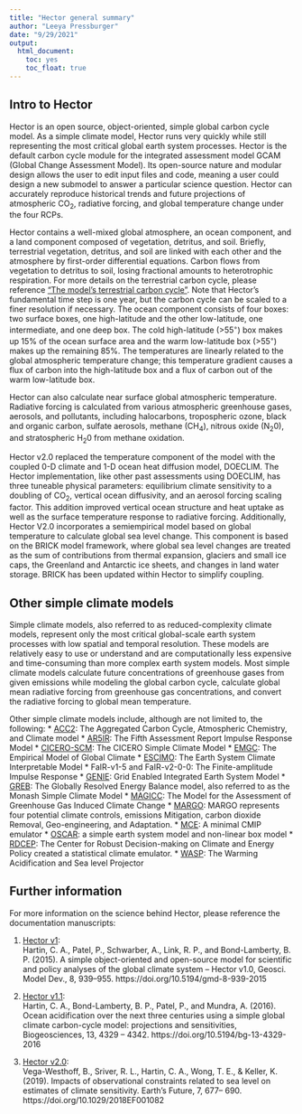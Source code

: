 ```yaml
---
title: "Hector general summary"
author: "Leeya Pressburger"
date: "9/29/2021"
output:
  html_document:
    toc: yes
    toc_float: true
---
```


## Intro to Hector
Hector is an open source, object-oriented, simple global carbon cycle model. As a simple climate model, Hector runs very quickly while still representing the most critical global earth system processes. Hector is the default carbon cycle module for the integrated assessment model GCAM (Global Change Assessment Model). Its open-source nature and modular design allows the user to edit input files and code, meaning a user could design a new submodel to answer a particular science question. Hector can accurately reproduce historical trends and future projections of atmospheric CO~2~, radiative forcing, and global temperature change under the four RCPs.

Hector contains a well-mixed global atmosphere, an ocean component, and a land component composed of vegetation, detritus, and soil. Briefly, terrestrial vegetation, detritus, and soil are linked with each other and the atmosphere by first-order differential equations. Carbon flows from vegetation to detritus to soil, losing fractional amounts to heterotrophic respiration. For more details on the terrestrial carbon cycle, please reference ["The model's terrestrial carbon cycle"](https://jgcri.github.io/hector/articles/manual/SimpleNBox.html). Note that Hector's fundamental time step is one year, but the carbon cycle can be scaled to a finer resolution if necessary. The ocean component consists of four boxes: two surface boxes, one high-latitude and the other low-latitude, one intermediate, and one deep box. The cold high-latitude (>55$^◦$) box makes up 15% of the ocean surface area and the warm low-latitude box (>55$^◦$) makes up the remaining 85%. The temperatures are linearly related to the global atmospheric temperature change; this temperature gradient causes a flux of carbon into the high-latitude box and a flux of carbon out of the warm low-latitude box.

Hector can also calculate near surface global atmospheric temperature. Radiative forcing is calculated from various atmospheric greenhouse gases, aerosols, and pollutants, including halocarbons, tropospheric ozone, black and organic carbon, sulfate aerosols, methane (CH~4~), nitrous oxide (N~2~0), and stratospheric H~2~0 from methane oxidation. 

Hector v2.0 replaced the temperature component of the model with the coupled 0-D climate and 1-D ocean heat diffusion model, DOECLIM. The Hector implementation, like other past assessments using DOECLIM, has three tuneable physical parameters: equilibrium climate sensitivity to a doubling of CO~2~, vertical ocean diffusivity, and an aerosol forcing scaling factor. This addition improved vertical ocean structure and heat uptake as well as the surface temperature response to radiative forcing. Additionally, Hector V2.0 incorporates a semiempirical model based on global temperature to calculate global sea level change. This component is based on the BRICK model framework, where global sea level changes are treated as the sum of contributions from thermal expansion, glaciers and small ice caps, the Greenland and Antarctic ice sheets, and changes in land water storage. BRICK has been updated within Hector to simplify coupling. 

## Other simple climate models

Simple climate models, also referred to as reduced-complexity climate models, represent only the most critical global-scale earth system processes with low spatial and temporal resolution. These models are relatively easy to use or understand and are computationally less expensive and time-consuming than more complex earth system models. Most simple climate models calculate future concentrations of greenhouse gases from given emissions while modeling the global carbon cycle, calculate global mean radiative forcing from greenhouse gas concentrations, and convert the radiative forcing to global mean temperature. 

Other simple climate models include, although are not limited to, the following:
* [ACC2](https://doi.org/10.1007/s10584-009-9566-6): The Aggregated Carbon Cycle, Atmospheric Chemistry, and Climate model
* [AR5IR](https://doi.org/10.5194/acp-13-1853-2013): The Fifth Assessment Report Impulse Response Model
* [CICERO-SCM](http://hdl.handle.net/11250/192444): The CICERO Simple Climate Model
* [EMGC](https://doi.org/10.5194/acp-13-3997-2013): The Empirical Model of Global Climate
* [ESCIMO](https://doi.org/10.5194/esd-7-831-2016): The Earth System Climate Interpretable Model
* FaIR-v1-5 and FaIR-v2-0-0: The Finite-amplitude Impulse Response
* [GENIE](https://www.ercim.eu/publication/Ercim_News/enw61/price.html): Grid Enabled Integrated Earth System Model
* [GREB](https://doi.org/10.1007/s00382-011-1026-0): The Globally Resolved Energy Balance model, also referred to as the Monash Simple Climate Model
* [MAGICC](http://www.magicc.org/): The Model for the Assessment of Greenhouse Gas Induced Climate Change
* [MARGO](https://doi.org/10.31223/osf.io/5bgyc): MARGO represents four potential climate controls, emissions Mitigation, carbon dioxide Removal, Geo-engineering, and Adaptation.
* [MCE](https://doi.org/10.5194/gmd-2021-79): A minimal CMIP emulator
* [OSCAR](https://doi.org/10.5194/gmd-10-271-2017): a simple earth system model and non-linear box model
* [RDCEP](http://www.rdcep.org/research-projects/climate-emulator): The Center for Robust Decision-making on Climate and Energy Policy created a statistical climate emulator.
* [WASP](https://doi.org/10.1007/s00382-015-2960-z): The Warming Acidification and Sea level Projector

## Further information
For more information on the science behind Hector, please reference the documentation manuscripts:   

1. [Hector v1](https://doi.org/10.5194/gmd-8-939-2015):  
    Hartin, C. A., Patel, P., Schwarber, A., Link, R. P., and Bond-Lamberty, B. P. (2015). A simple object-oriented and open-source model for scientific and policy analyses of the global climate system – Hector v1.0, Geosci. Model Dev., 8, 939–955. https://doi.org/10.5194/gmd-8-939-2015
    
2. [Hector v1.1](https://doi.org/10.5194/bg-13-4329-2016):  
    Hartin, C. A., Bond-Lamberty, B. P., Patel, P., and Mundra, A. (2016). Ocean acidification over the next three centuries using a simple global climate carbon-cycle model: projections and sensitivities, Biogeosciences, 13, 4329 – 4342. https://doi.org/10.5194/bg-13-4329-2016
    
3. [Hector v2.0](https://doi.org/10.1029/2018EF001082):  
    Vega-Westhoff, B., Sriver, R. L., Hartin, C. A., Wong, T. E., & Keller, K. (2019). Impacts of observational constraints related to sea level on estimates of climate sensitivity. Earth's Future, 7, 677– 690. https://doi.org/10.1029/2018EF001082
